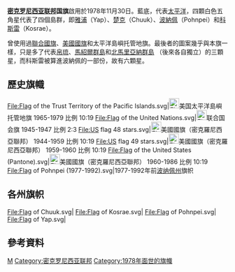 {{Infobox flag
|Name = {{flag|密克羅尼西亞聯邦}}
|Article =
|Nickname = 
|Image = Flag of Federated States of Micronesia.svg
|Image_size = 250px
|Imagetext= 
| Use = 110110
| Symbol = 
| Proportion = 10:19
| Adoption = 1978年11月30日<ref>http://www.worldstatesmen.org/Micronesia.htm</ref>
| Design =
}}

'''[[密克罗尼西亚联邦|密克罗尼西亚联邦]]国旗'''啟用於1978年11月30日。藍底，代表[[太平洋|太平洋]]，四顆白色五角星代表了四個島群，即[[雅浦|雅浦]]（Yap）、[[楚克|楚克]]（Chuuk）、[[波納佩|波納佩]]（Pohnpei）和[[科斯雷|科斯雷]]（Kosrae）。

曾使用過[[聯合國旗|聯合國旗]]、[[美國國旗|美國國旗]]和太平洋島嶼托管地旗。最後者的圖案幾乎與本旗一樣，只是多了代表[[帛琉|帛琉]]、[[馬紹爾群島|馬紹爾群島]]和[[北馬里亞納群島|北馬里亞納群島]] （後來各自獨立）的三顆星，而科斯雷被算進波納佩的一部份，故有六顆星。
==歷史旗幟==
<gallery>
File:Flag of the Trust Territory of the Pacific Islands.svg|{{FIAV|historical}}[[File:FIAV_110110.svg|23px]]美国太平洋島嶼托管地旗 1965-1979 比例 10:19
File:Flag of the United Nations.svg|{{FIAV|historical}}[[File:FIAV_110110.svg|23px]]联合国会旗 1945-1947 比例 2:3
File:US flag 48 stars.svg|{{FIAV|historical}}[[File:FIAV_110110.svg|23px]]美國國旗（密克羅尼西亞聯邦） 1944-1959 比例 10:19
File:US flag 49 stars.svg|{{FIAV|historical}}[[File:FIAV_110110.svg|23px]]美國國旗（密克羅尼西亞聯邦） 1959-1960 比例 10:19
File:Flag of the United States (Pantone).svg|{{FIAV|historical}}[[File:FIAV_110110.svg|23px]]美國國旗（密克羅尼西亞聯邦） 1960-1986 比例 10:19
File:Flag of Pohnpei (1977-1992).svg|1977-1992年前[[波纳佩州|波纳佩州]]旗帜
</gallery>

==各州旗帜==
<gallery>
File:Flag of Chuuk.svg|{{center|[[楚克州|楚克州]]}}
File:Flag of Kosrae.svg|{{center|[[科斯雷州|科斯雷州]]}}
File:Flag of Pohnpei.svg|{{center|[[波纳佩州|波纳佩州]]}}
File:Flag of Yap.svg|{{center|[[雅浦州|雅浦州]]}}
</gallery>

==參考資料==
{{reflist}}

{{大洋洲題目|旗帜}}

[[Category:国旗|M]]
[[Category:密克罗尼西亚联邦|Category:密克罗尼西亚联邦]]
[[Category:1978年面世的旗幟|Category:1978年面世的旗幟]]